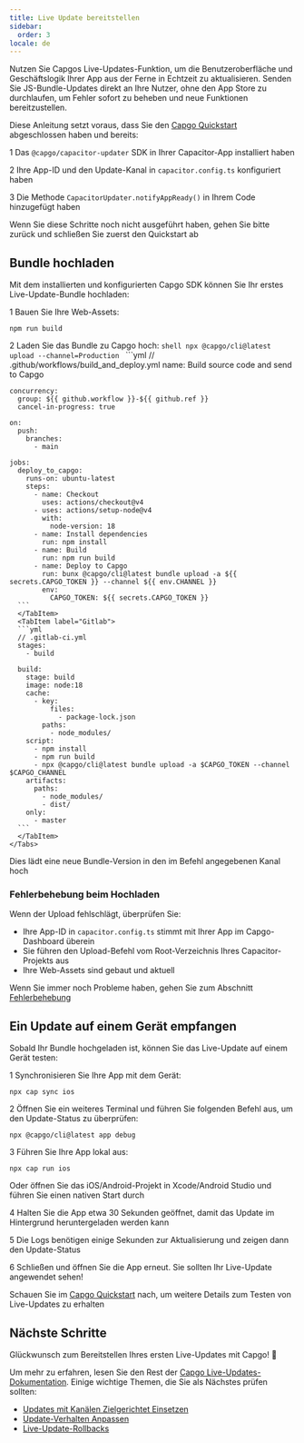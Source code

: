 ```yaml
---
title: Live Update bereitstellen
sidebar:
  order: 3
locale: de
---
```



Nutzen Sie Capgos Live-Updates-Funktion, um die Benutzeroberfläche und Geschäftslogik Ihrer App aus der Ferne in Echtzeit zu aktualisieren. Senden Sie JS-Bundle-Updates direkt an Ihre Nutzer, ohne den App Store zu durchlaufen, um Fehler sofort zu beheben und neue Funktionen bereitzustellen.

Diese Anleitung setzt voraus, dass Sie den [Capgo Quickstart](/docs/getting-started/quickstart) abgeschlossen haben und bereits:

<Steps>

1 Das `@capgo/capacitor-updater` SDK in Ihrer Capacitor-App installiert haben

2 Ihre App-ID und den Update-Kanal in `capacitor.config.ts` konfiguriert haben

3 Die Methode `CapacitorUpdater.notifyAppReady()` in Ihrem Code hinzugefügt haben

</Steps>

Wenn Sie diese Schritte noch nicht ausgeführt haben, gehen Sie bitte zurück und schließen Sie zuerst den Quickstart ab

<LinkCard href="/docs/getting-started/add-an-app/" title="App hinzufügen" description="Fügen Sie eine App zu Ihrem Capgo-Konto hinzu und installieren Sie das Plugin in Ihrer App" />

## Bundle hochladen

Mit dem installierten und konfigurierten Capgo SDK können Sie Ihr erstes Live-Update-Bundle hochladen:

1 Bauen Sie Ihre Web-Assets:
   ```shell
   npm run build
   ```

2 Laden Sie das Bundle zu Capgo hoch:
    <Tabs>
      <TabItem label="Console">
        ```shell
      npx @capgo/cli@latest upload --channel=Production
      ```
      </TabItem>
      <TabItem label="Github Actions">
      ```yml
      // .github/workflows/build_and_deploy.yml
    name: Build source code and send to Capgo

    concurrency:
      group: ${{ github.workflow }}-${{ github.ref }}
      cancel-in-progress: true

    on:
      push:
        branches:
          - main

    jobs:
      deploy_to_capgo:
        runs-on: ubuntu-latest
        steps:
          - name: Checkout
            uses: actions/checkout@v4
          - uses: actions/setup-node@v4
            with:
              node-version: 18
          - name: Install dependencies
            run: npm install
          - name: Build
            run: npm run build
          - name: Deploy to Capgo
            run: bunx @capgo/cli@latest bundle upload -a ${{ secrets.CAPGO_TOKEN }} --channel ${{ env.CHANNEL }}
            env:
              CAPGO_TOKEN: ${{ secrets.CAPGO_TOKEN }}
      ```
      </TabItem>
      <TabItem label="Gitlab">
      ```yml
      // .gitlab-ci.yml
      stages:
        - build

      build:
        stage: build
        image: node:18
        cache:
          - key:
              files:
                - package-lock.json
            paths:
              - node_modules/
        script:
          - npm install
          - npm run build
          - npx @capgo/cli@latest bundle upload -a $CAPGO_TOKEN --channel $CAPGO_CHANNEL
        artifacts:
          paths:
            - node_modules/
            - dist/
        only:
          - master
      ```
      </TabItem>
    </Tabs>
   Dies lädt eine neue Bundle-Version in den im Befehl angegebenen Kanal hoch

### Fehlerbehebung beim Hochladen

Wenn der Upload fehlschlägt, überprüfen Sie:
- Ihre App-ID in `capacitor.config.ts` stimmt mit Ihrer App im Capgo-Dashboard überein
- Sie führen den Upload-Befehl vom Root-Verzeichnis Ihres Capacitor-Projekts aus
- Ihre Web-Assets sind gebaut und aktuell

Wenn Sie immer noch Probleme haben, gehen Sie zum Abschnitt [Fehlerbehebung](/docs/getting-started/troubleshooting/)

## Ein Update auf einem Gerät empfangen

Sobald Ihr Bundle hochgeladen ist, können Sie das Live-Update auf einem Gerät testen:

1 Synchronisieren Sie Ihre App mit dem Gerät:
   ```shell
   npx cap sync ios
   ```

2 Öffnen Sie ein weiteres Terminal und führen Sie folgenden Befehl aus, um den Update-Status zu überprüfen:
   ```shell
   npx @capgo/cli@latest app debug
   ```

3 Führen Sie Ihre App lokal aus:
   ```shell
   npx cap run ios
   ```
   Oder öffnen Sie das iOS/Android-Projekt in Xcode/Android Studio und führen Sie einen nativen Start durch

4 Halten Sie die App etwa 30 Sekunden geöffnet, damit das Update im Hintergrund heruntergeladen werden kann

5 Die Logs benötigen einige Sekunden zur Aktualisierung und zeigen dann den Update-Status

6 Schließen und öffnen Sie die App erneut. Sie sollten Ihr Live-Update angewendet sehen!

Schauen Sie im [Capgo Quickstart](/docs/getting-started/quickstart#receiving-a-live-update-on-a-device) nach, um weitere Details zum Testen von Live-Updates zu erhalten

## Nächste Schritte

Glückwunsch zum Bereitstellen Ihres ersten Live-Updates mit Capgo! 🎉

Um mehr zu erfahren, lesen Sie den Rest der [Capgo Live-Updates-Dokumentation](/docs/live-updates). Einige wichtige Themen, die Sie als Nächstes prüfen sollten:
- [Updates mit Kanälen Zielgerichtet Einsetzen](/docs/live-updates/channels)
- [Update-Verhalten Anpassen](/docs/live-updates/update-behavior)
- [Live-Update-Rollbacks](/docs/live-updates/rollbacks)